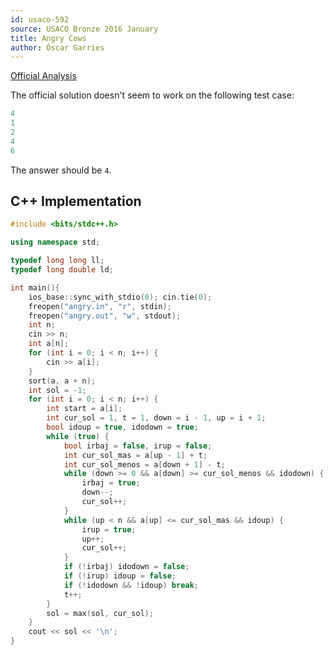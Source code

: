 ```yaml
---
id: usaco-592
source: USACO Bronze 2016 January
title: Angry Cows
author: Óscar Garries
---
```


[Official Analysis](http://www.usaco.org/current/data/sol_angry_bronze_jan16.html)

The official solution doesn't seem to work on the following test case:

```cpp
4
1
2
4
6
```

The answer should be `4`.

<LanguageSection>
<CPPSection>

## C++ Implementation

```cpp
#include <bits/stdc++.h>

using namespace std;

typedef long long ll;
typedef long double ld;

int main(){
	ios_base::sync_with_stdio(0); cin.tie(0);
	freopen("angry.in", "r", stdin);
	freopen("angry.out", "w", stdout);
	int n;
	cin >> n;
	int a[n];
	for (int i = 0; i < n; i++) {
		cin >> a[i];
	}
	sort(a, a + n);
	int sol = -1;
	for (int i = 0; i < n; i++) {
		int start = a[i];
		int cur_sol = 1, t = 1, down = i - 1, up = i + 1;
		bool idoup = true, idodown = true;
		while (true) {
			bool irbaj = false, irup = false;
			int cur_sol_mas = a[up - 1] + t;
			int cur_sol_menos = a[down + 1] - t;
			while (down >= 0 && a[down] >= cur_sol_menos && idodown) {
				irbaj = true;
				down--;
				cur_sol++;
			}
			while (up < n && a[up] <= cur_sol_mas && idoup) {
				irup = true;
				up++;
				cur_sol++;
			}
			if (!irbaj) idodown = false;
			if (!irup) idoup = false;
			if (!idodown && !idoup) break;
			t++;
		}
		sol = max(sol, cur_sol);
	}
	cout << sol << '\n';
}
```

</CPPSection>
</LanguageSection>
